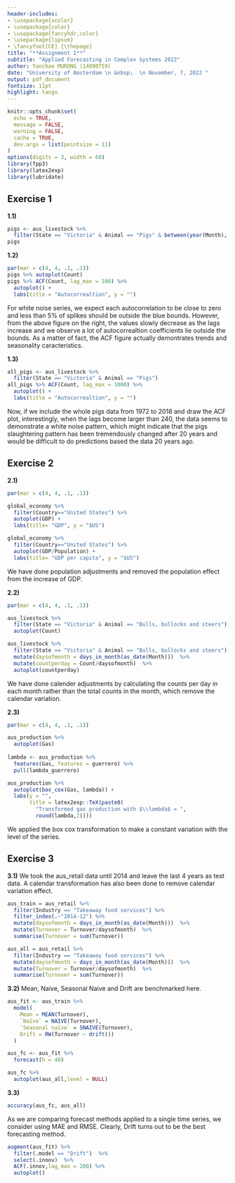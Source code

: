 ```yaml
---
header-includes:
- \usepackage{xcolor}
- \usepackage{color} 
- \usepackage{fancyhdr,color}
- \usepackage{lipsum}
- \fancyfoot[CE] {\thepage}
title: "**Assignment 1**"
subtitle: "Applied Forecasting in Complex Systems 2022"
author: Yanchao MURONG (14090759)
date: "University of Amsterdam \n &nbsp;  \n November, 7, 2022 "
output: pdf_document
fontsize: 11pt
highlight: tango
---
```

```r
knitr::opts_chunk$set(
  echo = TRUE,
  message = FALSE,
  warning = FALSE,
  cache = TRUE,
  dev.args = list(pointsize = 11)
)
options(digits = 3, width = 60)
library(fpp3)
library(latex2exp)
library(lubridate)
```

## **Exercise 1**\
**1.1)**
```r
pigs <- aus_livestock %>% 
  filter(State == "Victoria" & Animal == "Pigs" & between(year(Month), 1990, 1995))
pigs
```

**1.2)**
```r
par(mar = c(4, 4, .1, .1))
pigs %>% autoplot(Count)
pigs %>% ACF(Count, lag_max = 100) %>% 
  autoplot() +
  labs(title = "Autocorrealtion", y = "")
```
For white noise series, we expect each autocorrelation to be close to zero and less than 5% of splikes should be outside the blue bounds. However, from the above figure on the right, the values slowly decrease as the lags increase and we observe a lot of autocorrealtion coefficients lie outside the bounds. As a matter of fact, the ACF figure actually demontrates trends and seasonality caracteristics. 


**1.3)**

```r
all_pigs <- aus_livestock %>% 
  filter(State == "Victoria" & Animal == "Pigs")
all_pigs %>% ACF(Count, lag_max = 1000) %>% 
  autoplot() +
  labs(title = "Autocorrealtion", y = "")
```

Now, if we include the whole pigs data from 1972 to 2018 and draw the ACF plot, interestingly, when the lags become larger than 240, the data seems to demonstrate a white noise pattern, which might indicate that the pigs slaughtering pattern has been tremendously changed after 20 years and would be difficult to do predictions based the data 20 years ago.




## **Exercise 2**\
**2.1)**

```r
par(mar = c(4, 4, .1, .1))

global_economy %>%
  filter(Country=="United States") %>%
  autoplot(GDP) +
  labs(title= "GDP", y = "$US")

global_economy %>%
  filter(Country=="United States") %>%
  autoplot(GDP/Population) +
  labs(title= "GDP per capita", y = "$US")
```

We have done population adjustments and removed the population effect from the increase of GDP. 



**2.2)**

```r
par(mar = c(4, 4, .1, .1))

aus_livestock %>% 
  filter(State == "Victoria" & Animal == "Bulls, bullocks and steers") %>% 
  autoplot(Count)

aus_livestock %>% 
  filter(State == "Victoria" & Animal == "Bulls, bullocks and steers") %>% 
  mutate(daysofmonth = days_in_month(as_date(Month)))  %>% 
  mutate(countperday = Count/daysofmonth)  %>% 
  autoplot(countperday)
```
We have done calender adjustments by calculating the counts per day in each month rather than the total counts in the month, which remove the calendar variation.



**2.3)**

```r
par(mar = c(4, 4, .1, .1))

aus_production %>%
  autoplot(Gas)
  
lambda <- aus_production %>%
  features(Gas, features = guerrero) %>%
  pull(lambda_guerrero)

aus_production %>%
  autoplot(box_cox(Gas, lambda)) +
  labs(y = "",
       title = latex2exp::TeX(paste0(
         "Transformed gas production with $\\lambda$ = ",
         round(lambda,2))))
```

We applied the box cox transformation to make a constant variation with the level of the series.



## **Exercise 3**\

**3.1)**
We took the aus_retail data until 2014 and leave the last 4 years as test data. A calendar transformation has also been done to remove calendar variation effect.
```r
aus_train = aus_retail %>% 
  filter(Industry == "Takeaway food services") %>% 
  filter_index(.~"2014-12") %>% 
  mutate(daysofmonth = days_in_month(as_date(Month)))  %>% 
  mutate(Turnover = Turnover/daysofmonth)  %>% 
  summarise(Turnover = sum(Turnover))

aus_all = aus_retail %>% 
  filter(Industry == "Takeaway food services") %>% 
  mutate(daysofmonth = days_in_month(as_date(Month)))  %>% 
  mutate(Turnover = Turnover/daysofmonth)  %>% 
  summarise(Turnover = sum(Turnover))
```


**3.2)**
Mean, Naive, Seasonal Naive and Drift are benchmarked here. 
```r
aus_fit <- aus_train %>%
  model(
    Mean = MEAN(Turnover),
    `Naïve` = NAIVE(Turnover),
    `Seasonal naïve` = SNAIVE(Turnover),
    Drift = RW(Turnover ~ drift())
  )

aus_fc <- aus_fit %>%
  forecast(h = 48)

aus_fc %>%
  autoplot(aus_all,level = NULL)
```

**3.3)**

```r
accuracy(aus_fc, aus_all)
```
As we are comparing forecast methods applied to a single time series, we consider using MAE and RMSE. Clearly, Drift turns out to be the best forecasting method.

```r
augment(aus_fit) %>%
  filter(.model == "Drift")  %>%
  select(.innov)  %>%
  ACF(.innov,lag_max = 200) %>%
  autoplot()
```



